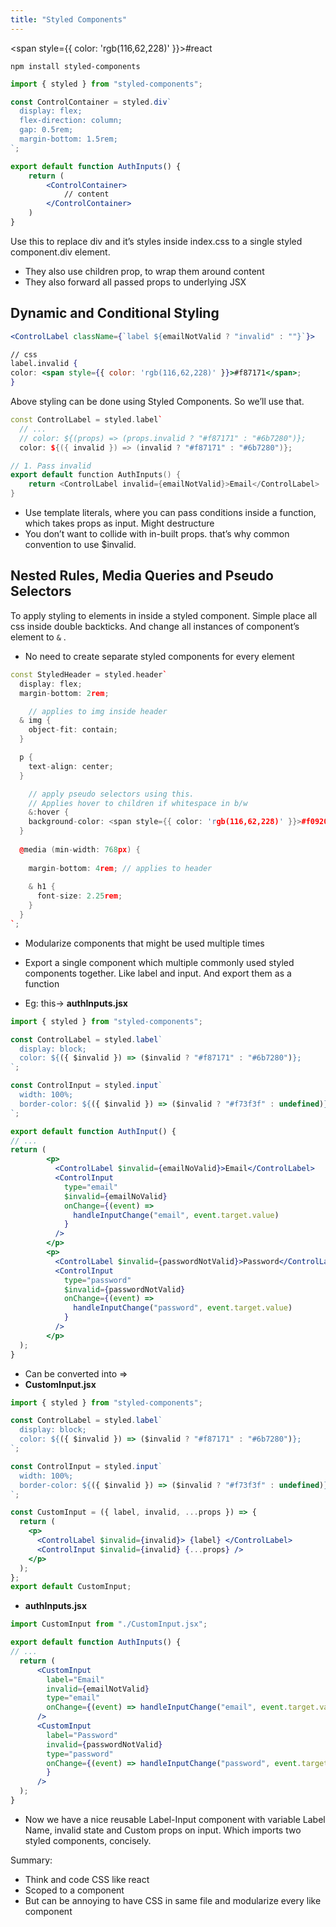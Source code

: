 ```yaml
---
title: "Styled Components"
---
```



<span style={{ color: 'rgb(116,62,228)' }}>#react</span> 

`npm install styled-components`

```jsx
import { styled } from "styled-components";

const ControlContainer = styled.div`
  display: flex;
  flex-direction: column;
  gap: 0.5rem;
  margin-bottom: 1.5rem;
`;

export default function AuthInputs() {
	return (
		<ControlContainer>
			// content
		</ControlContainer>
	)
}
```

Use this to replace div and it’s styles inside index.css to a single styled component.div element.

- They also use children prop, to wrap them around content
- They also forward all passed props to underlying JSX

## Dynamic and Conditional Styling

```jsx
<ControlLabel className={`label ${emailNotValid ? "invalid" : ""}`}>

// css
label.invalid {
color: <span style={{ color: 'rgb(116,62,228)' }}>#f87171</span>;
}
```

Above styling can be done using Styled Components. So we’ll use that.

```cpp
const ControlLabel = styled.label`
  // ...
  // color: ${(props) => (props.invalid ? "#f87171" : "#6b7280")};
  color: ${({ invalid }) => (invalid ? "#f87171" : "#6b7280")};

// 1. Pass invalid
export default function AuthInputs() {
	return <ControlLabel invalid={emailNotValid}>Email</ControlLabel>
}
```

- Use template literals, where you can pass conditions inside a function, which takes props as input. Might destructure
- You don’t want to collide with in-built props. that’s why common convention to use $invalid.

## Nested Rules, Media Queries and Pseudo Selectors

To apply styling to elements in inside a styled component. Simple place all css inside double backticks. And change all instances of component’s element to `&` .

- No need to create separate styled components for every element

```cpp
const StyledHeader = styled.header`
  display: flex;
  margin-bottom: 2rem;

	// applies to img inside header  
  & img {
    object-fit: contain;
  }

  p {
    text-align: center;
  }

	// apply pseudo selectors using this.
	// Applies hover to children if whitespace in b/w
	&:hover {
    background-color: <span style={{ color: 'rgb(116,62,228)' }}>#f0920e</span>;
  }
  
  @media (min-width: 768px) {
  
    margin-bottom: 4rem; // applies to header
    
    & h1 {
      font-size: 2.25rem;
    }
  }
`;
```

- Modularize components that might be used multiple times

- Export a single component which multiple commonly used styled components together. Like label and input. And export them as a function

- Eg: this→ **authInputs.jsx**

```jsx
import { styled } from "styled-components";

const ControlLabel = styled.label`
  display: block;
  color: ${({ $invalid }) => ($invalid ? "#f87171" : "#6b7280")};
`;

const ControlInput = styled.input`
  width: 100%;
  border-color: ${({ $invalid }) => ($invalid ? "#f73f3f" : undefined)};
`;

export default function AuthInput() {
// ...
return (
		<p>
		  <ControlLabel $invalid={emailNoValid}>Email</ControlLabel>
		  <ControlInput
		    type="email"
		    $invalid={emailNoValid}
		    onChange={(event) =>
		      handleInputChange("email", event.target.value)
		    }
		  />
		</p>
		<p>
		  <ControlLabel $invalid={passwordNotValid}>Password</ControlLabel>
		  <ControlInput
		    type="password"
		    $invalid={passwordNotValid}
		    onChange={(event) =>
		      handleInputChange("password", event.target.value)
		    }
		  />
		</p>
  );
}
```

- Can be converted into ⇒
- **CustomInput.jsx**

```jsx
import { styled } from "styled-components";

const ControlLabel = styled.label`
  display: block;
  color: ${({ $invalid }) => ($invalid ? "#f87171" : "#6b7280")};
`;

const ControlInput = styled.input`
  width: 100%;
  border-color: ${({ $invalid }) => ($invalid ? "#f73f3f" : undefined)};
`;

const CustomInput = ({ label, invalid, ...props }) => {
  return (
    <p>
      <ControlLabel $invalid={invalid}> {label} </ControlLabel>
      <ControlInput $invalid={invalid} {...props} />
    </p>
  );
};
export default CustomInput;
```

- **authInputs.jsx**

```jsx
import CustomInput from "./CustomInput.jsx";

export default function AuthInputs() {
// ...
  return (
      <CustomInput
        label="Email"
        invalid={emailNotValid}
        type="email"
        onChange={(event) => handleInputChange("email", event.target.value)}
      />
      <CustomInput
        label="Password"
        invalid={passwordNotValid}
        type="password"
        onChange={(event) => handleInputChange("password", event.target.value)
        }
      />
  );
}
```

- Now we have a nice reusable Label-Input component with variable Label Name, invalid state and Custom props on input. Which imports two styled components, concisely.

Summary:

- Think and code CSS like react
- Scoped to a component
- But can be annoying to have CSS in same file and modularize every like component